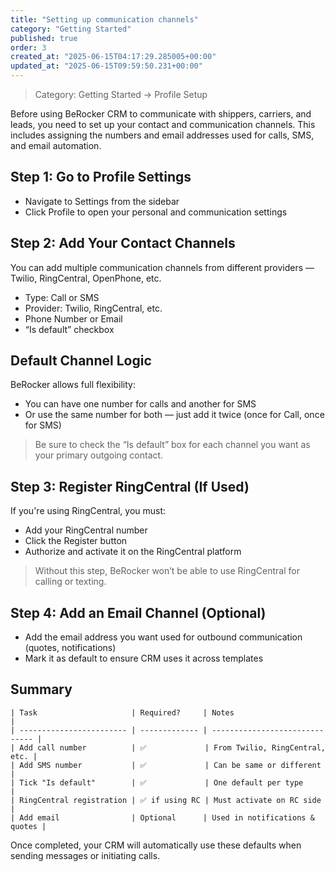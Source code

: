 ```yaml
---
title: "Setting up communication channels"
category: "Getting Started"
published: true
order: 3
created_at: "2025-06-15T04:17:29.285005+00:00"
updated_at: "2025-06-15T09:59:50.231+00:00"
---
```


> Category: Getting Started → Profile Setup

Before using BeRocker CRM to communicate with shippers, carriers, and leads, you need to set up your contact and communication channels. This includes assigning the numbers and email addresses used for calls, SMS, and email automation.

## Step 1: Go to Profile Settings

- Navigate to Settings from the sidebar
- Click Profile to open your personal and communication settings

## Step 2: Add Your Contact Channels

You can add multiple communication channels from different providers — Twilio, RingCentral, OpenPhone, etc.

- Type: Call or SMS
- Provider: Twilio, RingCentral, etc.
- Phone Number or Email
- “Is default” checkbox

## Default Channel Logic

BeRocker allows full flexibility:

- You can have one number for calls and another for SMS
- Or use the same number for both — just add it twice (once for Call, once for SMS)

> Be sure to check the “Is default” box for each channel you want as your primary outgoing contact.

## Step 3: Register RingCentral (If Used)

If you're using RingCentral, you must:

- Add your RingCentral number
- Click the Register button
- Authorize and activate it on the RingCentral platform

> Without this step, BeRocker won’t be able to use RingCentral for calling or texting.

## Step 4: Add an Email Channel (Optional)

- Add the email address you want used for outbound communication (quotes, notifications)
- Mark it as default to ensure CRM uses it across templates

## Summary

```
| Task                     | Required?     | Notes                          |
| ------------------------ | ------------- | ------------------------------ |
| Add call number          | ✅             | From Twilio, RingCentral, etc. |
| Add SMS number           | ✅             | Can be same or different       |
| Tick "Is default"        | ✅             | One default per type           |
| RingCentral registration | ✅ if using RC | Must activate on RC side       |
| Add email                | Optional      | Used in notifications & quotes |

```

Once completed, your CRM will automatically use these defaults when sending messages or initiating calls.
